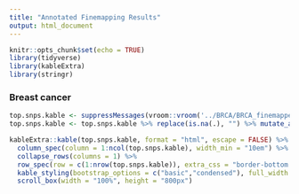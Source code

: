```yaml
---
title: "Annotated Finemapping Results"
output: html_document
---
```


```r
knitr::opts_chunk$set(echo = TRUE)
library(tidyverse)
library(kableExtra)
library(stringr)
```

### Breast cancer

```r
top.snps.kable <- suppressMessages(vroom::vroom('../BRCA/BRCA_finemapped_L1_pip0.1_annotated.txt', delim = '\t', col_names = TRUE))
top.snps.kable <- top.snps.kable %>% replace(is.na(.), "") %>% mutate_all(str_replace_all, pattern=";", replacement=";\n")
```

```r
kableExtra::kable(top.snps.kable, format = "html", escape = FALSE) %>%
  column_spec(column = 1:ncol(top.snps.kable), width_min = "10em") %>%
  collapse_rows(columns = 1) %>%
  row_spec(row = c(1:nrow(top.snps.kable)), extra_css = "border-bottom: 1px solid") %>%
  kable_styling(bootstrap_options = c("basic","condensed"), full_width = F) %>% 
  scroll_box(width = "100%", height = "800px")
```

